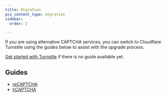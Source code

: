 ```yaml
---
title: Migration
pcx_content_type: migration
sidebar:
  order: 2

---
```


If you are using alternative CAPTCHA services, you can switch to Cloudflare Turnstile using the guides below to assist with the upgrade process.

[Get started with Turnstile](/turnstile/get-started/) if there is no guide available yet.

## Guides

* [reCAPTCHA](/turnstile/migration/migrating-from-recaptcha/)
* [hCAPTCHA](/turnstile/migration/migrating-from-hcaptcha/)
